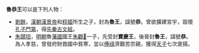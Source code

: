 '''魯恭王'''可以是下列人物：
* [[劉餘|劉餘]]，[[漢朝|漢朝]][[漢景帝|漢景帝]]和[[程姬|程姬]]所生之子，封為'''魯王'''，諡號'''恭'''。曾欲擴建宮宇，毀壞[[孔子|孔子]][[門第|門第]]，得[[先秦|先秦]][[古文經|古文經]]。
* [[朱頤坦|朱頤坦]]，[[明朝|明朝]]魯[[藩國|藩國]]國王[[朱觀𤊟|朱觀𤊟]]一子，先受封'''寶慶王'''，後晉封'''魯王'''，諡號'''恭'''。為人孝慈，曾發府財救國中貧寒，並以[[俸祿|俸祿]]濟艱苦宗親，獲得[[天子|天子]]七次褒揚。

{{disambig|Cat=三字称號消歧義}}